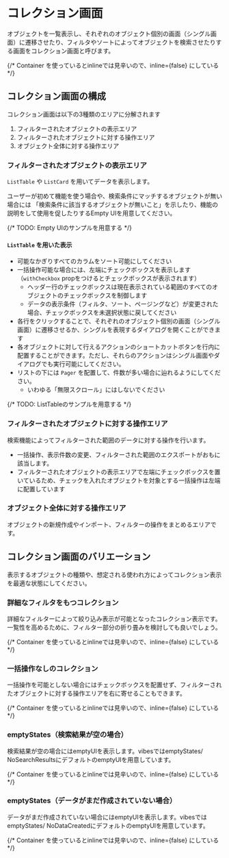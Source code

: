 
# コレクション画面

オブジェクトを一覧表示し、それぞれのオブジェクト個別の画面（シングル画面）に遷移させたり、フィルタやソートによってオブジェクトを検索させたりする画面をコレクション画面と呼びます。

<Canvas>
  {/* Container を使っているとinlineでは見辛いので、inline={false} にしている */}
  <Story id="examples-collection--collection-page" inline={false} height={800} />
</Canvas>

## コレクション画面の構成

コレクション画面は以下の3種類のエリアに分解されます

1. フィルターされたオブジェクトの表示エリア
2. フィルターされたオブジェクトに対する操作エリア
3. オブジェクト全体に対する操作エリア

### フィルターされたオブジェクトの表示エリア

`ListTable` や `ListCard` を用いてデータを表示します。

ユーザーが初めて機能を使う場合や、検索条件にマッチするオブジェクトが無い場合には 「検索条件に該当するオブジェクトが無いこと」を示したり、機能の説明をして使用を促したりするEmpty UIを用意してください。

{/* TODO: Empty UIのサンプルを用意する */}

#### `ListTable` を用いた表示

* 可能なかぎりすべてのカラムをソート可能にしてください
* 一括操作可能な場合には、左端にチェックボックスを表示します（`withCheckbox` propをつけるとチェックボックスが表示されます）
  * ヘッダー行のチェックボックスは現在表示されている範囲のすべてのオブジェクトのチェックボックスを制御します
  * データの表示条件（フィルタ、ソート、ページングなど）が変更された場合、チェックボックスを未選択状態に戻してください
* 各行をクリックすることで、それぞれのオブジェクト個別の画面（シングル画面）に遷移させるか、シングルを表現するダイアログを開くことができます
* 各オブジェクトに対して行えるアクションのショートカットボタンを行内に配置することができます。ただし、それらのアクションはシングル画面やダイアログでも実行可能にしてください。
* リストの下には `Pager` を配置して、件数が多い場合に辿れるようにしてください。
  * いわゆる「無限スクロール」にはしないでください

<Canvas>
  <Story id="examples-collection--list-table-with-check-box" />
</Canvas>

{/* TODO: ListTableのサンプルを用意する */}

### フィルターされたオブジェクトに対する操作エリア

検索機能によってフィルターされた範囲のデータに対する操作を行います。

* 一括操作、表示件数の変更、フィルターされた範囲のエクスポートがおもに該当します。
* フィルターされたオブジェクトの表示エリアで左端にチェックボックスを置いているため、チェックを入れたオブジェクトを対象とする一括操作は左端に配置しています

<Canvas>
  <Story id="examples-collection--filtered-objects-action-area" />
</Canvas>



### オブジェクト全体に対する操作エリア

オブジェクトの新規作成やインポート、フィルターの操作をまとめるエリアです。

<Canvas>
  <Story id="examples-collection--all-objects-action-area" />
</Canvas>

## コレクション画面のバリエーション

表示するオブジェクトの種類や、想定される使われ方によってコレクション表示を最適な状態にしてください。

### 詳細なフィルタをもつコレクション

詳細なフィルターによって絞り込み表示が可能となったコレクション表示です。一覧性を高めるために、フィルター部分の折り畳みを検討しても良いでしょう。

<Canvas>
  {/* Container を使っているとinlineでは見辛いので、inline={false} にしている */}
  <Story id="examples-collection--with-complex-filter" inline={false} height={800} />
</Canvas>

### 一括操作なしのコレクション

一括操作を可能としない場合にはチェックボックスを配置せず、フィルターされたオブジェクトに対する操作エリアを右に寄せることもできます。

<Canvas>
  {/* Container を使っているとinlineでは見辛いので、inline={false} にしている */}
  <Story id="examples-collection--without-checkbox" inline={false} height={800} />
</Canvas>

### emptyStates（検索結果が空の場合）

検索結果が空の場合にはemptyUIを表示します。vibesではemptyStates/ NoSearchResultsにデフォルトのemptyUIを用意しています。

<Canvas>
  {/* Container を使っているとinlineでは見辛いので、inline={false} にしている */}
  <Story id="examples-collection--no-search-results-found" inline={false} height={800} />
</Canvas>

### emptyStates（データがまだ作成されていない場合）

データがまだ作成されていない場合にはemptyUIを表示します。vibesではemptyStates/ NoDataCreatedにデフォルトのemptyUIを用意しています。

<Canvas>
  {/* Container を使っているとinlineでは見辛いので、inline={false} にしている */}
  <Story id="examples-collection--no-data-created-yet" inline={false} height={800} />
</Canvas>
